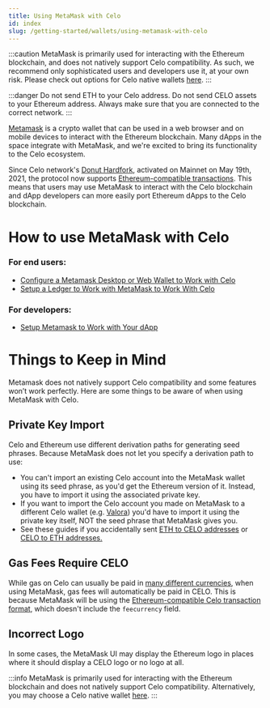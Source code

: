 ```yaml
---
title: Using MetaMask with Celo
id: index
slug: /getting-started/wallets/using-metamask-with-celo
---
```


:::caution
MetaMask is primarily used for interacting with the Ethereum blockchain, and does not natively support Celo compatibility. As such, we recommend only sophisticated users and developers use it, at your own risk. Please check out options for Celo native wallets [here](getting-started/wallets/index.md).
:::

:::danger
Do not send ETH to your Celo address. Do not send CELO assets to your Ethereum address.  Always make sure that you are connected to the correct network.
:::

[Metamask](https://metamask.io/) is a crypto wallet that can be used in a web browser and on mobile devices to interact with the Ethereum blockchain. Many dApps in the space integrate with MetaMask, and we're excited to bring its functionality to the Celo ecosystem.

Since Celo network's [Donut Hardfork](https://github.com/celo-org/celo-proposals/blob/master/CIPs/cip-0027.md), activated on Mainnet on May 19th, 2021, the protocol now supports [Ethereum-compatible transactions](https://github.com/celo-org/celo-proposals/blob/master/CIPs/cip-0035.md). This means that users may use MetaMask to interact with the Celo blockchain and dApp developers can more easily port Ethereum dApps to the Celo blockchain.

# **How to use MetaMask with Celo**

### **For end users:**

* [Configure a Metamask Desktop or Web Wallet to Work with Celo](using-metamask-with-celo/manual-setup)
* [Setup a Ledger to Work with MetaMask to Work With Celo](using-metamask-with-celo/using-a-ledger-with-metamask)

### **For developers:**

* [Setup Metamask to Work with Your dApp](using-metamask-with-celo/programmatic-setup)

# **Things to Keep in Mind**

Metamask does not natively support Celo compatibility and some features won’t work perfectly. Here are some things to be aware of when using MetaMask with Celo.

## **Private Key Import**

Celo and Ethereum use different derivation paths for generating seed phrases. Because MetaMask does not let you specify a derivation path to use:
  * You can't import an existing Celo account into the MetaMask wallet using its seed phrase, as you'd get the Ethereum version of it. Instead, you have to import it using the associated private key.
  * If you want to import the Celo account you made on MetaMask to a different Celo wallet (e.g. [Valora](https://valoraapp.com/)) you'd have to import it using the private key itself, NOT the seed phrase that MetaMask gives you.
  * See these guides if you accidentally sent [ETH to CELO addresses](../../celo-owner-guide/celo-recovery) or [CELO to ETH addresses.](../../celo-owner-guide/eth-recovery)

## Gas Fees Require CELO

While gas on Celo can usually be paid in [many different currencies](../../celo-codebase/protocol/transactions/erc20-transaction-fees), when using MetaMask, gas fees will automatically be paid in CELO. This is because MetaMask will be using the [Ethereum-compatible Celo transaction format](https://github.com/celo-org/celo-proposals/blob/master/CIPs/cip-0035.md), which doesn't include the `feecurrency` field.

## Incorrect Logo

In some cases, the MetaMask UI may display the Ethereum logo in places where it should display a CELO logo or no logo at all.

:::info
MetaMask is primarily used for interacting with the Ethereum blockchain and does not natively support Celo compatibility. Alternatively, you may choose a Celo native wallet [here](../../getting-started/wallets).
:::